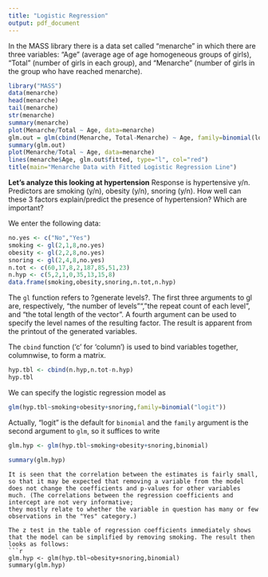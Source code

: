 ```yaml
---
title: "Logistic Regression"
output: pdf_document
---
```


In the MASS library there is a data set called "menarche" in which there are three variables: "Age" (average age of age homogeneous groups of girls), "Total" (number of girls in each group), and "Menarche" (number of girls in the group who have reached menarche). 
```r
library("MASS") 
data(menarche)
head(menarche)
tail(menarche)
str(menarche)
summary(menarche)
plot(Menarche/Total ~ Age, data=menarche)
glm.out = glm(cbind(Menarche, Total-Menarche) ~ Age, family=binomial(logit), data=menarche) 
summary(glm.out)
plot(Menarche/Total ~ Age, data=menarche)
lines(menarche$Age, glm.out$fitted, type="l", col="red")
title(main="Menarche Data with Fitted Logistic Regression Line") 
```

**Let's analyze this looking at hypertension**
Response is hypertensive y/n.
Predictors are smoking (y/n), obesity (y/n), snoring (y/n). 
How well can these 3 factors explain/predict the presence of hypertension? Which are important? 

We enter the following data:
```r
no.yes <- c("No","Yes")
smoking <- gl(2,1,8,no.yes)
obesity <- gl(2,2,8,no.yes)
snoring <- gl(2,4,8,no.yes)
n.tot <- c(60,17,8,2,187,85,51,23)
n.hyp <- c(5,2,1,0,35,13,15,8)
data.frame(smoking,obesity,snoring,n.tot,n.hyp)
```

The `gl` function refers to ?generate levels?. The first three arguments to gl are, respectively, "the number of levels"", "the repeat count of each level", and "the total length of the vector". A fourth
argument can be used to specify the level names of the resulting factor.
The result is apparent from the printout of the generated variables.

The `cbind` function ('c' for 'column') is used to bind variables together,
columnwise, to form a matrix. 
```r
hyp.tbl <- cbind(n.hyp,n.tot-n.hyp)
hyp.tbl
```
We can specify the logistic regression model as
```r
glm(hyp.tbl~smoking+obesity+snoring,family=binomial("logit"))
```
Actually, "logit" is the default for `binomial` and the `family` argument
is the second argument to `glm`, so it suffices to write
```r
glm.hyp <- glm(hyp.tbl~smoking+obesity+snoring,binomial)
```
```r
summary(glm.hyp)
```


```
It is seen that the correlation between the estimates is fairly small, so that it may be expected that removing a variable from the model does not change the coefficients and p-values for other variables much. (The correlations between the regression coefficients and intercept are not very informative;
they mostly relate to whether the variable in question has many or few observations in the "Yes" category.)

The z test in the table of regression coefficients immediately shows that the model can be simplified by removing smoking. The result then looks as follows:
```r
glm.hyp <- glm(hyp.tbl~obesity+snoring,binomial)
summary(glm.hyp)
```